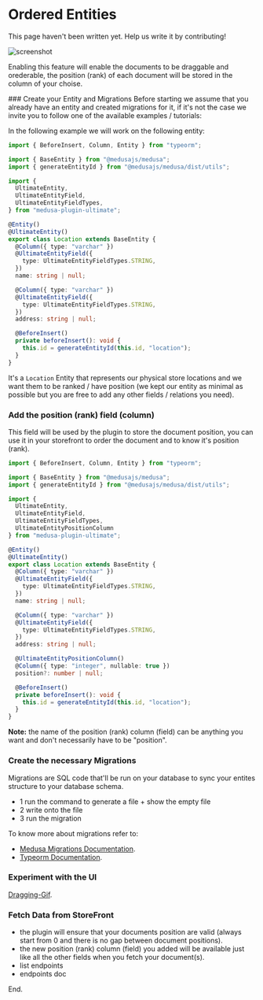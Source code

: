 # Ordered Entities

 
<Callout type="info" emoji="ℹ️">
  This page haven't been written yet. Help us write it by contributing!
</Callout>

![screenshot](/assets/ordering-screenshot.png)

Enabling this feature will enable the documents to be draggable and orederable, the position (rank) of each document will be stored in the column of your choise.

<Steps>
### Create your Entity and Migrations
Before starting we assume that you already have an entity and created migrations for it, if it's not the case we invite you to follow one of the available examples / tutorials:

<Cards>
  <Card title="All Examples" href="/examples" />
  <Card title="Blog Post Category" href="/examples/blog-post-with-categories" />
  <Card title="Starting Tutorial" href="/getting-started" />
</Cards>

In the following example we will work on the following entity:

```ts filename="src/models/location.ts" showLineNumbers copy
import { BeforeInsert, Column, Entity } from "typeorm";

import { BaseEntity } from "@medusajs/medusa";
import { generateEntityId } from "@medusajs/medusa/dist/utils";

import {
  UltimateEntity,
  UltimateEntityField,
  UltimateEntityFieldTypes,
} from "medusa-plugin-ultimate";

@Entity()
@UltimateEntity()
export class Location extends BaseEntity {
  @Column({ type: "varchar" })
  @UltimateEntityField({
    type: UltimateEntityFieldTypes.STRING,
  })
  name: string | null;

  @Column({ type: "varchar" })
  @UltimateEntityField({
    type: UltimateEntityFieldTypes.STRING,
  })
  address: string | null;

  @BeforeInsert()
  private beforeInsert(): void {
    this.id = generateEntityId(this.id, "location");
  }
}
```

It's a `Location` Entity that represents our physical store locations and we want them to be ranked / have position (we kept our entity as minimal as possible but you are free to add any other fields / relations you need).

### Add the position (rank) field (column)

This field will be used by the plugin to store the document position, you can use it in your storefront to order the document and to know it's position (rank).

```ts {10,28} filename="src/models/location.ts" showLineNumbers copy
import { BeforeInsert, Column, Entity } from "typeorm";

import { BaseEntity } from "@medusajs/medusa";
import { generateEntityId } from "@medusajs/medusa/dist/utils";

import {
  UltimateEntity,
  UltimateEntityField,
  UltimateEntityFieldTypes,
  UltimateEntityPositionColumn
} from "medusa-plugin-ultimate";

@Entity()
@UltimateEntity()
export class Location extends BaseEntity {
  @Column({ type: "varchar" })
  @UltimateEntityField({
    type: UltimateEntityFieldTypes.STRING,
  })
  name: string | null;

  @Column({ type: "varchar" })
  @UltimateEntityField({
    type: UltimateEntityFieldTypes.STRING,
  })
  address: string | null;

  @UltimateEntityPositionColumn()
  @Column({ type: "integer", nullable: true })
  position?: number | null;

  @BeforeInsert()
  private beforeInsert(): void {
    this.id = generateEntityId(this.id, "location");
  }
}
```

**Note:** the name of the position (rank) column (field) can be anything you want and don't necessarily have to be "position".

### Create the necessary Migrations

Migrations are SQL code that'll be run on your database to sync your entites structure to your database schema.

- 1 run the command to generate a file + show the empty file
- 2 write onto the file
- 3 run the migration

To know more about migrations refer to:
- [Medusa Migrations Documentation](https://example.com).
- [Typeorm Documentation](https://example.com).

### Experiment with the UI

[Dragging-Gif]().

### Fetch Data from StoreFront

- the plugin will ensure that your documents position are valid (always start from 0 and there is no gap between document positions).
- the new position (rank) column (field) you added will be available just like all the other fields when you fetch your document(s).
- list endpoints
- endpoints doc

</Steps>

End.